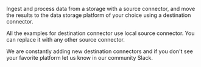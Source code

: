 Ingest and process data from a storage with a source connector, and move the results to the data storage platform of
your choice using a destination connector.

All the examples for destination connector use local source connector. You can replace it with any other source connector.

We are constantly adding new destination connectors and if you don't see your favorite platform let us know in our community Slack.



